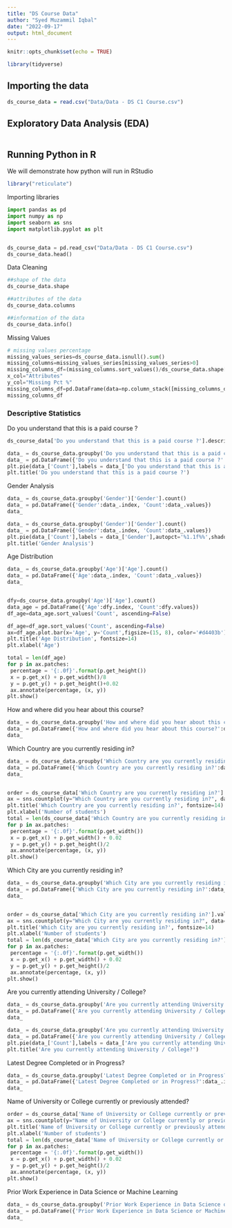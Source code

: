 ```yaml
---
title: "DS Course Data"
author: "Syed Muzammil Iqbal"
date: "2022-09-17"
output: html_document
---
```


```r
knitr::opts_chunk$set(echo = TRUE)

library(tidyverse)
```


## Importing the data

```r


ds_course_data = read.csv("Data/Data - DS C1 Course.csv")
```

## Exploratory Data Analysis (EDA)

```r

```

## Running Python in R

We will demonstrate how python will run in RStudio

```r
library("reticulate")
```

Importing libraries

```python

import pandas as pd
import numpy as np
import seaborn as sns
import matplotlib.pyplot as plt


ds_course_data = pd.read_csv("Data/Data - DS C1 Course.csv")
ds_course_data.head()

```
Data Cleaning

```python
##shape of the data
ds_course_data.shape
```
```python
##attributes of the data
ds_course_data.columns

```
```python
##information of the data
ds_course_data.info()

```
Missing Values

```python
# missing values percentage
missing_values_series=ds_course_data.isnull().sum()
missing_columns=missing_values_series[missing_values_series>0]
missing_columns_df=(missing_columns.sort_values()/ds_course_data.shape[0])*100
x_col="Attributes"
y_col="Missing Pct %"
missing_columns_df=pd.DataFrame(data=np.column_stack([missing_columns_df.index,missing_columns_df.values]),columns=[x_col,y_col])
missing_columns_df

```
### Descriptive Statistics

Do you understand that this is a paid course ?
```python


ds_course_data['Do you understand that this is a paid course ?'].describe()

data_ = ds_course_data.groupby('Do you understand that this is a paid course ?')['Do you understand that this is a paid course ?'].count()
data_ = pd.DataFrame({'Do you understand that this is a paid course ?':data_.index, 'Count':data_.values})
plt.pie(data_['Count'],labels = data_['Do you understand that this is a paid course ?'],autopct='%1.1f%%',shadow=True);
plt.title('Do you understand that this is a paid course ?')

```
Gender Analysis
```python

data_ = ds_course_data.groupby('Gender')['Gender'].count()
data_ = pd.DataFrame({'Gender':data_.index, 'Count':data_.values})
data_

data_ = ds_course_data.groupby('Gender')['Gender'].count()
data_ = pd.DataFrame({'Gender':data_.index, 'Count':data_.values})
plt.pie(data_['Count'],labels = data_['Gender'],autopct='%1.1f%%',shadow=True);
plt.title('Gender Analysis')
```
Age Distribution
```python
data_ = ds_course_data.groupby('Age')['Age'].count()
data_ = pd.DataFrame({'Age':data_.index, 'Count':data_.values})
data_


dfy=ds_course_data.groupby('Age')['Age'].count()
data_age = pd.DataFrame({'Age':dfy.index, 'Count':dfy.values})
df_age=data_age.sort_values('Count', ascending=False)

df_age=df_age.sort_values('Count', ascending=False)
ax=df_age.plot.bar(x='Age', y='Count',figsize=(15, 8), color='#d4403b')
plt.title('Age Distribution', fontsize=14)
plt.xlabel('Age')

total = len(df_age)
for p in ax.patches:
 percentage = '{:.0f}'.format(p.get_height())
 x = p.get_x() + p.get_width()/8
 y = p.get_y() + p.get_height()+0.02
 ax.annotate(percentage, (x, y))
plt.show()

```
How and where did you hear about this course? 
```python
data_ = ds_course_data.groupby('How and where did you hear about this course?')['How and where did you hear about this course?'].count()
data_ = pd.DataFrame({'How and where did you hear about this course?':data_.index, 'Count':data_.values})
data_

```
Which Country are you currently residing in?
```python
data_ = ds_course_data.groupby('Which Country are you currently residing in?')['Which Country are you currently residing in?'].count()
data_ = pd.DataFrame({'Which Country are you currently residing in?':data_.index, 'Count':data_.values})
data_


order = ds_course_data['Which Country are you currently residing in?'].value_counts(ascending=False).index
ax = sns.countplot(y="Which Country are you currently residing in?", data=ds_course_data, order=order)
plt.title('Which Country are you currently residing in?', fontsize=14)
plt.xlabel('Number of students')
total = len(ds_course_data['Which Country are you currently residing in?'])
for p in ax.patches:
 percentage = '{:.0f}'.format(p.get_width())
 x = p.get_x() + p.get_width() + 0.02
 y = p.get_y() + p.get_height()/2
 ax.annotate(percentage, (x, y))
plt.show()

```
Which City are you currently residing in?
```python
data_ = ds_course_data.groupby('Which City are you currently residing in?')['Which City are you currently residing in?'].count()
data_ = pd.DataFrame({'Which City are you currently residing in?':data_.index, 'Count':data_.values})
data_


order = ds_course_data['Which City are you currently residing in?'].value_counts(ascending=False).index
ax = sns.countplot(y="Which City are you currently residing in?", data=ds_course_data, order=order)
plt.title('Which City are you currently residing in?', fontsize=14)
plt.xlabel('Number of students')
total = len(ds_course_data['Which City are you currently residing in?'])
for p in ax.patches:
 percentage = '{:.0f}'.format(p.get_width())
 x = p.get_x() + p.get_width() + 0.02
 y = p.get_y() + p.get_height()/2
 ax.annotate(percentage, (x, y))
plt.show()
```
Are you currently attending University / College?
```python
data_ = ds_course_data.groupby('Are you currently attending University / College?')['Are you currently attending University / College?'].count()
data_ = pd.DataFrame({'Are you currently attending University / College?':data_.index, 'Count':data_.values})
data_

data_ = ds_course_data.groupby('Are you currently attending University / College?')['Are you currently attending University / College?'].count()
data_ = pd.DataFrame({'Are you currently attending University / College?':data_.index, 'Count':data_.values})
plt.pie(data_['Count'],labels = data_['Are you currently attending University / College?'],autopct='%1.1f%%',shadow=True);
plt.title('Are you currently attending University / College?')
```
Latest Degree Completed or in Progress?
```python
data_ = ds_course_data.groupby('Latest Degree Completed or in Progress?')['Latest Degree Completed or in Progress?'].count()
data_ = pd.DataFrame({'Latest Degree Completed or in Progress?':data_.index, 'Count':data_.values})
data_

```
Name of University or College currently or previously attended?
```python
order = ds_course_data['Name of University or College currently or previously attended?'].value_counts(ascending=False).index
ax = sns.countplot(y="Name of University or College currently or previously attended?", data=ds_course_data, order=order)
plt.title('Name of University or College currently or previously attended?', fontsize=14)
plt.xlabel('Number of students')
total = len(ds_course_data['Name of University or College currently or previously attended?'])
for p in ax.patches:
 percentage = '{:.0f}'.format(p.get_width())
 x = p.get_x() + p.get_width() + 0.02
 y = p.get_y() + p.get_height()/2
 ax.annotate(percentage, (x, y))
plt.show()

```
Prior Work Experience in Data Science or Machine Learning
```python
data_ = ds_course_data.groupby('Prior Work Experience in Data Science or Machine Learning')['Prior Work Experience in Data Science or Machine Learning'].count()
data_ = pd.DataFrame({'Prior Work Experience in Data Science or Machine Learning':data_.index, 'Count':data_.values})
data_



```